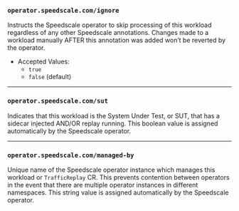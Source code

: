 ### `operator.speedscale.com/ignore`

Instructs the Speedscale operator to skip processing of this workload regardless of any other Speedscale
annotations. Changes made to a workload manually AFTER this annotation was added won’t be reverted by the
operator.

* Accepted Values:
  * `true`
  * `false` (default)


***


### `operator.speedscale.com/sut`

Indicates that this workload is the System Under Test, or SUT, that has a sidecar injected AND/OR replay
running. This boolean value is assigned automatically by the Speedscale operator.


***


### `operator.speedscale.com/managed-by`

Unique name of the Speedscale operator instance which manages this workload or `TrafficReplay` CR. This
prevents contention between operators in the event that there are multiple operator instances in different
namespaces. This string value is assigned automatically by the Speedscale operator.
